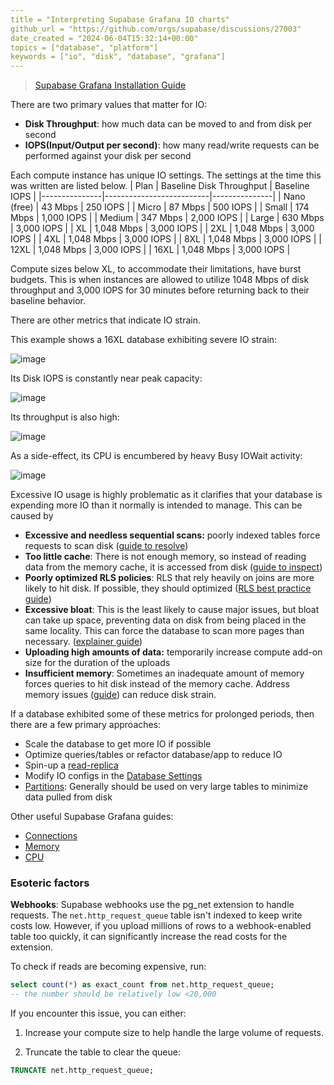 ```yaml
---
title = "Interpreting Supabase Grafana IO charts"
github_url = "https://github.com/orgs/supabase/discussions/27003"
date_created = "2024-06-04T15:32:14+00:00"
topics = ["database", "platform"]
keywords = ["io", "disk", "database", "grafana"]
---
```


> [Supabase Grafana Installation Guide](https://supabase.com/docs/guides/platform/metrics#deploying-supabase-grafana)

There are two primary values that matter for IO:

- **Disk Throughput**: how much data can be moved to and from disk per second
- **IOPS(Input/Output per second)**: how many read/write requests can be performed against your disk per second

Each compute instance has unique IO settings. The settings at the time this was written are listed below.
| Plan | Baseline Disk Throughput | Baseline IOPS |
|---------------|--------------------------|---------------|
| Nano (free) | 43 Mbps | 250 IOPS |
| Micro | 87 Mbps | 500 IOPS |
| Small | 174 Mbps | 1,000 IOPS |
| Medium | 347 Mbps | 2,000 IOPS |
| Large | 630 Mbps | 3,000 IOPS |
| XL | 1,048 Mbps | 3,000 IOPS |
| 2XL | 1,048 Mbps | 3,000 IOPS |
| 4XL | 1,048 Mbps | 3,000 IOPS |
| 8XL | 1,048 Mbps | 3,000 IOPS |
| 12XL | 1,048 Mbps | 3,000 IOPS |
| 16XL | 1,048 Mbps | 3,000 IOPS |

Compute sizes below XL, to accommodate their limitations, have burst budgets. This is when instances are allowed to utilize 1048 Mbps of disk throughput and 3,000 IOPS for 30 minutes before returning back to their baseline behavior.

There are other metrics that indicate IO strain.

This example shows a 16XL database exhibiting severe IO strain:

![image](/img/troubleshooting/9c6e0f9c-f842-463b-b214-1a9e31de3b2c.png)

Its Disk IOPS is constantly near peak capacity:

![image](/img/troubleshooting/ec5ed538-985b-411d-a0d7-be718b28d367.png)

Its throughput is also high:

![image](/img/troubleshooting/90cb6a70-fc67-4666-9217-6fa37cfacf82.png)

As a side-effect, its CPU is encumbered by heavy Busy IOWait activity:

![image](/img/troubleshooting/9b88a738-65d6-4be4-8fa0-bc3f13a9a408.png)

Excessive IO usage is highly problematic as it clarifies that your database is expending more IO than it normally is intended to manage. This can be caused by

- **Excessive and needless sequential scans:** poorly indexed tables force requests to scan disk ([guide to resolve](https://github.com/orgs/supabase/discussions/22449))
- **Too little cache**: There is not enough memory, so instead of reading data from the memory cache, it is accessed from disk ([guide to inspect](https://github.com/orgs/supabase/discussions/22449))
- **Poorly optimized RLS policies**: RLS that rely heavily on joins are more likely to hit disk. If possible, they should optimized ([RLS best practice guide](https://supabase.com/docs/guides/database/postgres/row-level-security#rls-performance-recommendations))
- **Excessive bloat**: This is the least likely to cause major issues, but bloat can take up space, preventing data on disk from being placed in the same locality. This can force the database to scan more pages than necessary. ([explainer guide](https://supabase.com/blog/postgres-bloat))
- **Uploading high amounts of data:** temporarily increase compute add-on size for the duration of the uploads
- **Insufficient memory**: Sometimes an inadequate amount of memory forces queries to hit disk instead of the memory cache. Address memory issues ([guide](https://github.com/orgs/supabase/discussions/27021)) can reduce disk strain.

If a database exhibited some of these metrics for prolonged periods, then there are a few primary approaches:

- Scale the database to get more IO if possible
- Optimize queries/tables or refactor database/app to reduce IO
- Spin-up a [read-replica](https://supabase.com/dashboard/project/_/settings/infrastructure)
- Modify IO configs in the [Database Settings](https://supabase.com/dashboard/project/_/settings/database)
- [Partitions](https://supabase.com/docs/guides/database/partitions): Generally should be used on very large tables to minimize data pulled from disk

Other useful Supabase Grafana guides:

- [Connections](https://github.com/orgs/supabase/discussions/27141)
- [Memory](https://github.com/orgs/supabase/discussions/27021)
- [CPU](https://github.com/orgs/supabase/discussions/27022)

### Esoteric factors

**Webhooks**:
Supabase webhooks use the pg_net extension to handle requests. The `net.http_request_queue` table isn't indexed to keep write costs low. However, if you upload millions of rows to a webhook-enabled table too quickly, it can significantly increase the read costs for the extension.

To check if reads are becoming expensive, run:

```sql
select count(*) as exact_count from net.http_request_queue;
-- the number should be relatively low <20,000
```

If you encounter this issue, you can either:

1. Increase your compute size to help handle the large volume of requests.

2. Truncate the table to clear the queue:

```sql
TRUNCATE net.http_request_queue;
```
